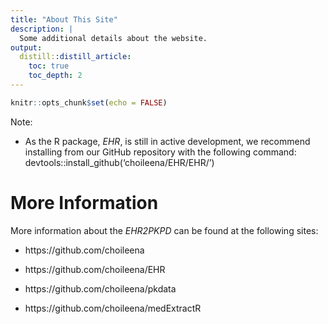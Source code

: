 ```yaml
---
title: "About This Site"
description: |
  Some additional details about the website.
output:
  distill::distill_article:
    toc: true
    toc_depth: 2
---
```


```r
knitr::opts_chunk$set(echo = FALSE)
```
Note:

- As the R package, *EHR*, is still in active development, we recommend installing from our GitHub repository with the following command:
devtools::install_github('choileena/EHR/EHR/')

# More Information

More information about the *EHR2PKPD* can be found at the following sites:

* https://github.com/choileena

* https://github.com/choileena/EHR

* https://github.com/choileena/pkdata

* https://github.com/choileena/medExtractR

